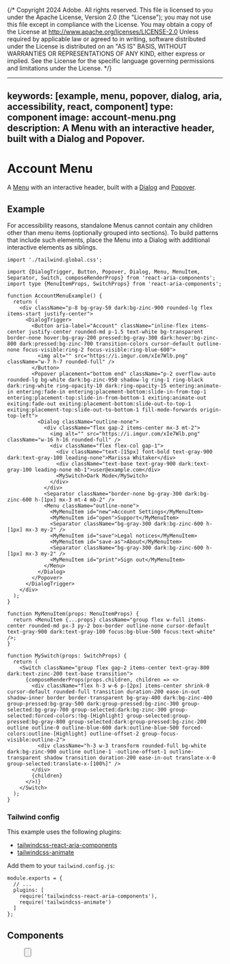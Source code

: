 {/* Copyright 2024 Adobe. All rights reserved.
This file is licensed to you under the Apache License, Version 2.0 (the "License");
you may not use this file except in compliance with the License. You may obtain a copy
of the License at http://www.apache.org/licenses/LICENSE-2.0
Unless required by applicable law or agreed to in writing, software distributed under
the License is distributed on an "AS IS" BASIS, WITHOUT WARRANTIES OR REPRESENTATIONS
OF ANY KIND, either express or implied. See the License for the specific language
governing permissions and limitations under the License. */}



---
keywords: [example, menu, popover, dialog, aria, accessibility, react, component]
type: component
image: account-menu.png
description: A Menu with an interactive header, built with a Dialog and Popover.
---

# Account Menu

A [Menu](../Menu.html) with an interactive header, built with a [Dialog](../Dialog.html) and [Popover](../Popover.html).

## Example

For accessibility reasons, standalone Menus cannot contain any children other than menu items (optionally grouped into sections). To build patterns that include such elements, place the Menu into a Dialog with additional interactive elements as siblings.

```tsx import
import './tailwind.global.css';
```

```tsx example standalone
import {DialogTrigger, Button, Popover, Dialog, Menu, MenuItem, Separator, Switch, composeRenderProps} from 'react-aria-components';
import type {MenuItemProps, SwitchProps} from 'react-aria-components';

function AccountMenuExample() {
  return (
    <div className="p-8 bg-gray-50 dark:bg-zinc-900 rounded-lg flex items-start justify-center">
      <DialogTrigger>
        <Button aria-label="Account" className="inline-flex items-center justify-center rounded-md p-1.5 text-white bg-transparent border-none hover:bg-gray-200 pressed:bg-gray-300 dark:hover:bg-zinc-800 dark:pressed:bg-zinc-700 transition-colors cursor-default outline-none focus-visible:ring-2 focus-visible:ring-blue-600">
          <img alt="" src="https://i.imgur.com/xIe7Wlb.png" className="w-7 h-7 rounded-full" />
        </Button>
        <Popover placement="bottom end" className="p-2 overflow-auto rounded-lg bg-white dark:bg-zinc-950 shadow-lg ring-1 ring-black dark:ring-white ring-opacity-10 dark:ring-opacity-15 entering:animate-in entering:fade-in entering:placement-bottom:slide-in-from-top-1 entering:placement-top:slide-in-from-bottom-1 exiting:animate-out exiting:fade-out exiting:placement-bottom:slide-out-to-top-1 exiting:placement-top:slide-out-to-bottom-1 fill-mode-forwards origin-top-left">
          <Dialog className="outline-none">
            <div className="flex gap-2 items-center mx-3 mt-2">
              <img alt="" src="https://i.imgur.com/xIe7Wlb.png" className="w-16 h-16 rounded-full" />
              <div className="flex flex-col gap-1">
                <div className="text-[15px] font-bold text-gray-900 dark:text-gray-100 leading-none">Marissa Whitaker</div>
                <div className="text-base text-gray-900 dark:text-gray-100 leading-none mb-1">user@example.com</div>
                <MySwitch>Dark Mode</MySwitch>
              </div>
            </div>
            <Separator className="border-none bg-gray-300 dark:bg-zinc-600 h-[1px] mx-3 mt-4 mb-2" />
            <Menu className="outline-none">
              <MyMenuItem id="new">Account Settings</MyMenuItem>
              <MyMenuItem id="open">Support</MyMenuItem>
              <Separator className="bg-gray-300 dark:bg-zinc-600 h-[1px] mx-3 my-2" />
              <MyMenuItem id="save">Legal notices</MyMenuItem>
              <MyMenuItem id="save-as">About</MyMenuItem>
              <Separator className="bg-gray-300 dark:bg-zinc-600 h-[1px] mx-3 my-2" />
              <MyMenuItem id="print">Sign out</MyMenuItem>
            </Menu>
          </Dialog>
        </Popover>
      </DialogTrigger>
    </div>
  );
}

function MyMenuItem(props: MenuItemProps) {
  return <MenuItem {...props} className="group flex w-full items-center rounded-md px-3 py-2 box-border outline-none cursor-default text-gray-900 dark:text-gray-100 focus:bg-blue-500 focus:text-white" />;
}

function MySwitch(props: SwitchProps) {
  return (
    <Switch className="group flex gap-2 items-center text-gray-800 dark:text-zinc-200 text-base transition">
      {composeRenderProps(props.children, children => <>
        <div className="flex h-3 w-6 p-[2px] items-center shrink-0 cursor-default rounded-full transition duration-200 ease-in-out shadow-inner border border-transparent bg-gray-400 dark:bg-zinc-400 group-pressed:bg-gray-500 dark:group-pressed:bg-zinc-300 group-selected:bg-gray-700 group-selected:dark:bg-zinc-300 group-selected:forced-colors:!bg-[Highlight] group-selected:group-pressed:bg-gray-800 group-selected:dark:group-pressed:bg-zinc-200 outline outline-0 outline-blue-600 dark:outline-blue-500 forced-colors:outline-[Highlight] outline-offset-2 group-focus-visible:outline-2">
          <div className="h-3 w-3 transform rounded-full bg-white dark:bg-zinc-900 outline outline-1 -outline-offset-1 outline-transparent shadow transition duration-200 ease-in-out translate-x-0 group-selected:translate-x-[100%]" />
        </div>
        {children}
      </>)}
    </Switch>
  );
}
```

### Tailwind config

This example uses the following plugins:

* [tailwindcss-react-aria-components](../styling.html#plugin)
* [tailwindcss-animate](https://github.com/jamiebuilds/tailwindcss-animate)

Add them to your `tailwind.config.js`:

```tsx
module.exports = {
  // ...
  plugins: [
    require('tailwindcss-react-aria-components'),
    require('tailwindcss-animate')
  ]
};
```

## Components

<section className={styles.cardGroup} data-size="small">

<ExampleCard
  url="../Menu.html"
  title="Menu"
  description="A menu displays a list of actions or options that a user can choose.">
  <Menu style={{background: 'var(--anatomy-gray-100)', width: 'calc(100% - 20px)', padding: 10, maxHeight: 132}} />
</ExampleCard>

<ExampleCard
  url="../Button.html"
  title="Button"
  description="A button allows a user to perform an action.">
  <Button />
</ExampleCard>

<ExampleCard
  url="../Popover.html"
  title="Popover"
  description="A popover displays content in context with a trigger element.">
  <Popover />
</ExampleCard>

<ExampleCard
  url="../Dialog.html"
  title="Dialog"
  description="A dialog is an overlay shown above other content in an application.">
  <Dialog />
</ExampleCard>

</section>
